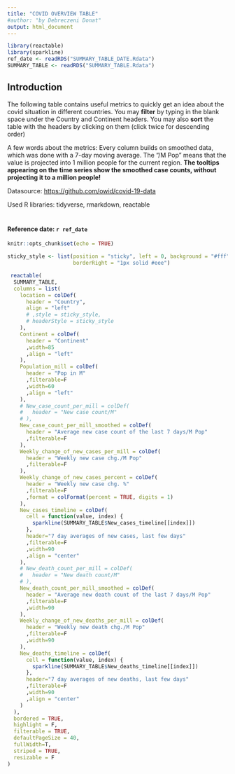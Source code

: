 ```yaml
---
title: "COVID OVERVIEW TABLE"
#author: "by Debreczeni Donat"
output: html_document
---
```

```r
library(reactable)
library(sparkline)
ref_date <- readRDS("SUMMARY_TABLE_DATE.Rdata")
SUMMARY_TABLE <- readRDS("SUMMARY_TABLE.Rdata")
```
## Introduction

The following table contains useful metrics to quickly get an idea about the covid situation in different countries. You may **filter** by typing in the blank space under the Country and Continent headers. You may also **sort** the table with the headers by clicking on them (click twice for descending order)

A few words about the metrics: Every column builds on smoothed data, which was done with a 7-day moving average. The "/M Pop" means that the value is projected into 1 million people for the current region. **The tooltips appearing on the time series show the smoothed case counts, without projecting it to a million people!** 

####### Datasource: <https://github.com/owid/covid-19-data>
####### Used R libraries: tidyverse, rmarkdown, reactable
#

#### Reference date: **`r ref_date`**

```r
knitr::opts_chunk$set(echo = TRUE)

```

```r
sticky_style <- list(position = "sticky", left = 0, background = "#fff", zIndex = 1,
                     borderRight = "1px solid #eee")

 reactable(
  SUMMARY_TABLE,
  columns = list(
    location = colDef(
      header = "Country",
      align = "left"
      # ,style = sticky_style,
      # headerStyle = sticky_style
    ),
    Continent = colDef(
      header = "Continent"
      ,width=85
      ,align = "left"
    ),
    Population_mill = colDef(
      header = "Pop in M"
      ,filterable=F
      ,width=60
      ,align = "left"
    ),
    # New_case_count_per_mill = colDef(
    #   header = "New case count/M"
    # ),
    New_case_count_per_mill_smoothed = colDef(
      header = "Average new case count of the last 7 days/M Pop"
      ,filterable=F
    ),
    Weekly_change_of_new_cases_per_mill = colDef(
      header = "Weekly new case chg./M Pop"
      ,filterable=F
    ),
    Weekly_change_of_new_cases_percent = colDef(
      header = "Weekly new case chg. %"
      ,filterable=F
      ,format = colFormat(percent = TRUE, digits = 1)
    ),
    New_cases_timeline = colDef(
      cell = function(value, index) {
        sparkline(SUMMARY_TABLE$New_cases_timeline[[index]])
      },
      header="7 day averages of new cases, last few days"
      ,filterable=F
      ,width=90
      ,align = "center"
    ),
    # New_death_count_per_mill = colDef(
    #   header = "New death count/M"
    # ),
    New_death_count_per_mill_smoothed = colDef(
      header = "Average new death count of the last 7 days/M Pop"
      ,filterable=F
      ,width=90
    ),
    Weekly_change_of_new_deaths_per_mill = colDef(
      header = "Weekly new death chg./M Pop"
      ,filterable=F
      ,width=90
    ),
    New_deaths_timeline = colDef(
      cell = function(value, index) {
        sparkline(SUMMARY_TABLE$New_deaths_timeline[[index]])
      },
      header="7 day averages of new deaths, last few days"
      ,filterable=F
      ,width=90
      ,align = "center"
    )
  ),
  bordered = TRUE,
  highlight = F,
  filterable = TRUE, 
  defaultPageSize = 40,
  fullWidth=T,
  striped = TRUE,
  resizable = F
)
```
